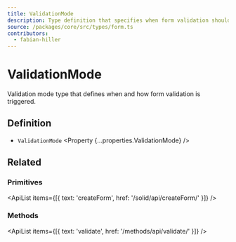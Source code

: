 ```yaml
---
title: ValidationMode
description: Type definition that specifies when form validation should occur.
source: /packages/core/src/types/form.ts
contributors:
  - fabian-hiller
---
```



# ValidationMode

Validation mode type that defines when and how form validation is triggered.

## Definition

- `ValidationMode` <Property {...properties.ValidationMode} />

## Related

### Primitives

<ApiList items={[{ text: 'createForm', href: '/solid/api/createForm/' }]} />

### Methods

<ApiList items={[{ text: 'validate', href: '/methods/api/validate/' }]} />
